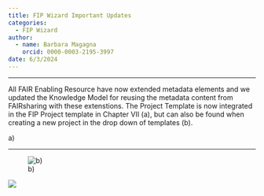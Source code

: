 ```yaml
---
title: FIP Wizard Important Updates
categories:
  - FIP Wizard
author: 
  - name: Barbara Magagna
    orcid: 0000-0003-2195-3997
date: 6/3/2024
---
```


------------------------------------------------------------------------

All FAIR Enabling Resource have now extended metadata elements and we updated the Knowledge Model for reusing the metadata content from FAIRsharing with these extenstions. The Project Template is now integrated in the FIP Project template in Chapter VII (a), but can also be found when creating a new project in the drop down of templates (b).

a\)

------------------------------------------------------------------------

![b)](ferffs.jpg)

![](dropdown.jpg)
